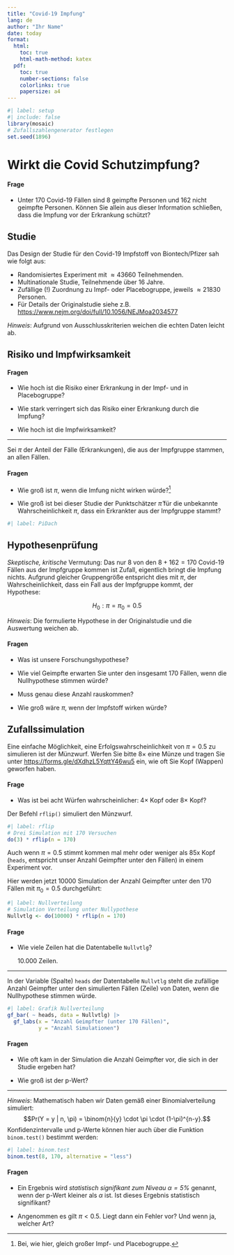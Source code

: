 ```yaml
---
title: "Covid-19 Impfung"
lang: de
author: "Ihr Name"
date: today
format: 
  html:
    toc: true
    html-math-method: katex
  pdf:
    toc: true
    number-sections: false
    colorlinks: true
    papersize: a4
---
```


```r
#| label: setup
#| include: false
library(mosaic)
# Zufallszahlengenerator festlegen
set.seed(1896)
```

# Wirkt die Covid Schutzimpfung?

#### Frage

- Unter 170 Covid-19 Fällen sind 8 geimpfte Personen und 162 nicht geimpfte Personen. Können Sie allein aus dieser Information schließen, dass die Impfung vor der Erkrankung schützt?

## Studie

Das Design der Studie für den Covid-19 Impfstoff von Biontech/Pfizer sah wie folgt aus:

- Randomisiertes Experiment mit $\approx 43660$ Teilnehmenden.
- Multinationale Studie, Teilnehmende über 16 Jahre.
- Zufällige (!) Zuordnung zu Impf- oder Placebogruppe, jeweils $\approx 21830$ Personen.
- Für Details der Originalstudie siehe z.B. <https://www.nejm.org/doi/full/10.1056/NEJMoa2034577>

*Hinweis*: Aufgrund von Ausschlusskriterien weichen die echten Daten leicht ab.

## Risiko und Impfwirksamkeit

#### Fragen

- Wie hoch ist die Risiko einer Erkrankung in der Impf- und in Placebogruppe?

- Wie stark verringert sich das Risiko einer Erkrankung durch die Impfung?

- Wie hoch ist die Impfwirksamkeit?

------------------------------------------------------------------------

Sei $\pi$ der Anteil der Fälle (Erkrankungen), die aus der Impfgruppe stammen, an allen Fällen.


#### Fragen

- Wie groß ist $\pi$, wenn die Imfung nicht wirken würde?^[Bei, wie hier, gleich großer Impf- und Placebogruppe.]

- Wie groß ist bei dieser Studie der Punktschätzer $\hat{\pi}$ für die unbekannte Wahrscheinlichkeit $\pi$, dass ein Erkrankter aus der Impfgruppe stammt?

```r
#| label: PiDach

```

## Hypothesenprüfung

*Skeptische, kritische* Vermutung: 
Das nur $8$ von den $8+162=170$ Covid-19 Fällen aus der Impfgruppe kommen ist Zufall, eigentlich bringt die Impfung nichts.
Aufgrund gleicher Gruppengröße entspricht dies mit $\pi$, der Wahrscheinlichkeit, dass ein Fall aus der Impfgruppe kommt, der Hypothese:

$$H_0: \pi = \pi_0 = 0.5$$

*Hinweis*: Die formulierte Hypothese in der Originalstudie und die Auswertung weichen ab.

#### Fragen

- Was ist unsere Forschungshypothese?

- Wie viel Geimpfte erwarten Sie unter den insgesamt $170$ Fällen, wenn die Nullhypothese stimmen würde?

- Muss genau diese Anzahl rauskommen?

- Wie groß wäre $\pi$, wenn der Impfstoff wirken würde?


## Zufallssimulation

Eine einfache Möglichkeit, eine Erfolgswahrscheinlichkeit von $\pi=0.5$ zu simulieren ist der Münzwurf. Werfen Sie bitte $8\times$ eine Münze und tragen Sie unter [https://forms.gle/dXdhzL5YqttY46wu5](https://forms.gle/dXdhzL5YqttY46wu5) ein, wie oft Sie Kopf (Wappen) geworfen haben.

#### Frage

- Was ist bei acht Würfen wahrscheinlicher: $4\times$ Kopf oder $8\times$ Kopf?

Der Befehl `rflip()` simuliert den Münzwurf. 

```r
#| label: rflip
# Drei Simulation mit 170 Versuchen
do(3) * rflip(n = 170)
```

Auch wenn $\pi=0.5$ stimmt kommen mal mehr oder weniger als 85x Kopf (`heads`, entspricht unser Anzahl Geimpfter unter den Fällen) in einem Experiment vor.

Hier werden jetzt $10000$ Simulation der Anzahl Geimpfter unter den $170$ Fällen mit $\pi_0 =0.5$ durchgeführt:

```r
#| label: Nullverteilung
# Simulation Verteilung unter Nullypothese
Nullvtlg <- do(10000) * rflip(n = 170)
```

#### Frage

- Wie viele Zeilen hat die Datentabelle `Nullvtlg`?

  10.000 Zeilen.

------------------------------------------------------------------------

In der Variable (Spalte) `heads` der Datentabelle `Nullvtlg` steht die zufällige Anzahl Geimpfter unter den simulierten Fällen (Zeile) von Daten, wenn die Nullhypothese stimmen würde.

```r
#| label: Grafik Nullverteilung
gf_bar( ~ heads, data = Nullvtlg) |>
  gf_labs(x = "Anzahl Geimpfter (unter 170 Fällen)",
          y = "Anzahl Simulationen")
```

#### Fragen

- Wie oft kam in der Simulation die Anzahl Geimpfter vor, die sich in der Studie ergeben hat?

- Wie groß ist der p-Wert?

------------------------------------------------------------------------

*Hinweis*: Mathematisch haben wir Daten gemäß einer Binomialverteilung simuliert: $$Pr(Y = y | n, \pi) = \binom{n}{y} \cdot \pi \cdot (1-\pi)^{n-y}.$$ Konfidenzintervalle und p-Werte können hier auch über die Funktion `binom.test()` bestimmt werden:

```r
#| label: binom.test
binom.test(8, 170, alternative = "less")
```


#### Fragen

- Ein Ergebnis wird *statistisch signifikant zum Niveau $\alpha=5\%$* genannt, wenn der p-Wert kleiner als $\alpha$ ist. 
Ist dieses Ergebnis statistisch signifikant?

- Angenommen es gilt $\pi<0.5$. Liegt dann ein Fehler vor? Und wenn ja, welcher Art?

